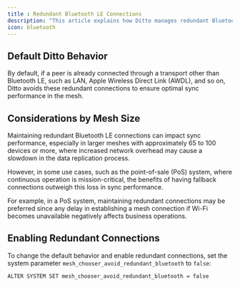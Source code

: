 ```yaml
---
title : Redundant Bluetooth LE Connections
description: "This article explains how Ditto manages redundant Bluetooth Low Energy (LE) connections within the mesh network by default, the tradeoffs with mesh size in mind, and how to deviate from this default behavior so you can ensure continuous sync uptime in your mesh."
icon: bluetooth
---
```


## Default Ditto Behavior

By default, if a peer is already connected through a transport other than Bluetooth LE, such as LAN, Apple Wireless Direct Link (AWDL), and so on, Ditto avoids these redundant connections to ensure optimal sync performance in the mesh.

## Considerations by Mesh Size

Maintaining redundant Bluetooth LE connections can impact sync performance, especially in larger meshes with approximately 65 to 100 devices or more, where increased network overhead may cause a slowdown in the data replication process.

However, in some use cases, such as the point-of-sale (PoS) system, where continuous operation is mission-critical, the benefits of having fallback connections outweigh this loss in sync performance.

For example, in a PoS system, maintaining redundant connections may be preferred since any delay in establishing a mesh connection if Wi-Fi becomes unavailable negatively affects business operations.

## Enabling Redundant Connections

To change the default behavior and enable redundant connections, set the system parameter `mesh_chooser_avoid_redundant_bluetooth` to `false`:

```mysql DQL
ALTER SYSTEM SET mesh_chooser_avoid_redundant_bluetooth = false
```



